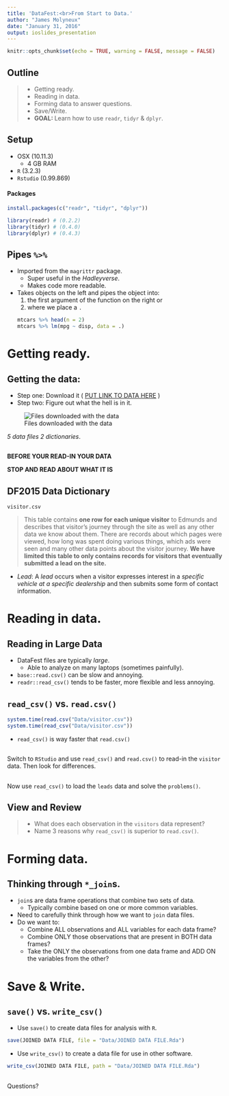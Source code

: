 ```yaml
---
title: 'DataFest:<br>From Start to Data.'
author: "James Molyneux"
date: "January 31, 2016"
output: ioslides_presentation
---
```


```r
knitr::opts_chunk$set(echo = TRUE, warning = FALSE, message = FALSE)
```

## Outline

> - Getting ready.
> - Reading in data.
> - Forming data to answer questions.
> - Save/Write.
> - **GOAL: ** Learn how to use `readr`, `tidyr` & `dplyr`.

## Setup

- OSX (10.11.3)
    - 4 GB RAM
- `R` (3.2.3)
- `Rstudio` (0.99.869)

#### Packages

```r
install.packages(c("readr", "tidyr", "dplyr"))
```

```r
library(readr) # (0.2.2)
library(tidyr) # (0.4.0)
library(dplyr) # (0.4.3)
```


## Pipes `%>%`

- Imported from the `magrittr` package.
    - Super useful in the _Hadleyverse_.
    - Makes code more readable.
- Takes objects on the left and pipes the object into:
    (1) the first argument of the function on the right or 
    (2) where we place a `.`
```r
mtcars %>% head(n = 2)
mtcars %>% lm(mpg ~ disp, data = .)
```


# Getting ready.

## Getting the data:

- Step one: Download it ( [PUT LINK TO DATA HERE]() )
- Step two: Figure out what the hell is in it.

![Files downloaded with the data](Images/Data Files.png)

_5 data files 2 dictionaries_.

## {.flexbox .vcenter}

**BEFORE YOUR READ-IN YOUR DATA**

**STOP AND READ ABOUT WHAT IT IS**

## DF2015 Data Dictionary

`visitor.csv`

> This table contains **one row for each unique visitor** to Edmunds and describes that visitor's journey through the site as well as any other data we know about them.  There are records about which pages were viewed, how long was spent doing various things, which ads were seen and many other data points about the visitor journey.  **We have limited this table to only contains records for visitors that eventually submitted a lead on the site.**

- _Lead_: A _lead_ occurs when a visitor expresses interest in a _specific vehicle at a specific dealership_ and then submits some form of contact information.

<!--
## DF2015 Data Dictionary

`shopping.csv`

> This table basically contains a vehicle browsing history of each visitor from the `visitor` table, showing which vehicles were seen during the visitor journey through our web site.


## DF2015 Data Dictionary

`configuration.csv`

> This table is all options that a user selects when looking for a specific price on a certain vehicle.  For example, color, sun roof, audio system etc. The k\_uuid is the variable to denote the single configuration.  So if one visitor\_key has 3 unique k\_uuids then they completed the configuration process three times and all the options with the same k_uuid were selected for that single configuration.


## DF2015 Data Dictionary

`leads.csv`

> This table contains information about any leads that the visitors from the Visitor table submitted during their journey through the site. There is one row per lead in the table with several columns of detail about the lead.  For privacy reasons all personally identifiable information has been excluded.


## DF2015 Data Dictionary

`transactions.csv`

> Some Edmunds' Dealer partners provide us with confirmation that Edmunds visitors who submitted leads then actually purchased a vehicle from the dealership where the lead was sent.  This table contains detailed information about those purchases.  There is one row per transaction with several columns of detail, including date, vehicle data and some customer data.  For privacy reasons all personally identifiable information has been excluded.
-->

# Reading in data.

## Reading in Large Data

- DataFest files are typically _large_.
    - Able to analyze on many laptops (sometimes painfully).
- `base::read.csv()` can be slow and annoying.
- `readr::read_csv()` tends to be faster, more flexible and less annoying.

## `read_csv()` vs. `read.csv()`

```r
system.time(read.csv("Data/visitor.csv"))
system.time(read_csv("Data/visitor.csv"))
```

- `read_csv()` is way faster that `read.csv()`


## {.flexbox .vcenter}

Switch to `RStudio` and use `read_csv()` and `read.csv()` to read-in the `visitor` data. Then look for differences.

## {.flexbox .vcenter}

Now use `read_csv()` to load the `leads` data and solve the `problems()`.




## View and Review

> - What does each observation in the `visitors` data represent?
> - Name 3 reasons why `read_csv()` is superior to `read.csv()`.


# Forming data.

## Thinking through `*_join`s.

- `join`s are data frame operations that combine two sets of data.
    - Typically combine based on one or more common variables.
- Need to carefully think through how we want to `join` data files.
- Do we want to:
    - Combine ALL observations and ALL variables for each data frame?
    - Combine ONLY those observations that are present in BOTH data frames?
    - Take the ONLY the observations from one data frame and ADD ON the variables from the other?


# Save & Write.

## `save()` vs. `write_csv()`

- Use `save()` to create data files for analysis with `R`.
```r
save(JOINED DATA FILE, file = "Data/JOINED DATA FILE.Rda")
```

- Use `write_csv()` to create a data file for use in other software.
```r
write_csv(JOINED DATA FILE, path = "Data/JOINED DATA FILE.Rda")
```


## {.flexbox .vcenter}

Questions?


